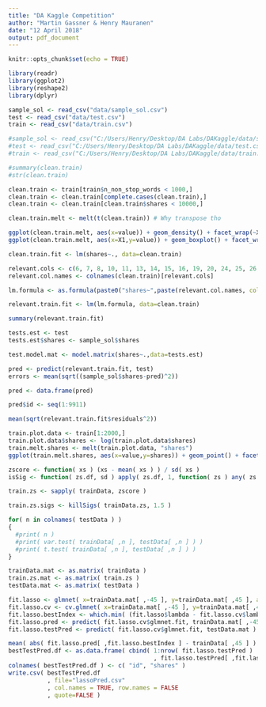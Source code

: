 ```yaml
---
title: "DA Kaggle Competition"
author: "Martin Gassner & Henry Mauranen"
date: "12 April 2018"
output: pdf_document
---
```


```r
knitr::opts_chunk$set(echo = TRUE)
```


```r
library(readr)
library(ggplot2)
library(reshape2)
library(dplyr)
```

```r
sample_sol <- read_csv("data/sample_sol.csv")
test <- read_csv("data/test.csv")
train <- read_csv("data/train.csv")

#sample_sol <- read_csv("C:/Users/Henry/Desktop/DA Labs/DAKaggle/data/sample_sol.csv")
#test <- read_csv("C:/Users/Henry/Desktop/DA Labs/DAKaggle/data/test.csv")
#train <- read_csv("C:/Users/Henry/Desktop/DA Labs/DAKaggle/data/train.csv")
```

```r
#summary(clean.train)
#str(clean.train)

clean.train <- train[train$n_non_stop_words < 1000,]
clean.train <- clean.train[complete.cases(clean.train),]
clean.train <- clean.train[clean.train$shares < 10000,]

clean.train.melt <- melt(t(clean.train)) # Why transpose tho

ggplot(clean.train.melt, aes(x=value)) + geom_density() + facet_wrap(~X1,scales="free")
ggplot(clean.train.melt, aes(x=X1,y=value)) + geom_boxplot() + facet_wrap(~X1,scales="free")

```

```r
clean.train.fit <- lm(shares~., data=clean.train)

relevant.cols <- c(6, 7, 8, 10, 11, 13, 14, 15, 16, 19, 20, 24, 25, 26, 27, 28, 32, 34, 37)
relevant.col.names <- colnames(clean.train)[relevant.cols]

lm.formula <- as.formula(paste0("shares~",paste(relevant.col.names, collapse = "+")))

relevant.train.fit <- lm(lm.formula, data=clean.train)

summary(relevant.train.fit)

tests.est <- test
tests.est$shares <- sample_sol$shares

test.model.mat <- model.matrix(shares~.,data=tests.est)

pred <- predict(relevant.train.fit, test)
errors <- mean(sqrt((sample_sol$shares-pred)^2))

pred <- data.frame(pred)

pred$id <- seq(1:9911)

mean(sqrt(relevant.train.fit$residuals^2))


```

```r
train.plot.data <- train[1:2000,]
train.plot.data$shares <- log(train.plot.data$shares)
train.melt.shares <- melt(train.plot.data, "shares")
ggplot(train.melt.shares, aes(x=value,y=shares)) + geom_point() + facet_wrap(~variable,scales="free")
```

```r
zscore <- function( xs ) (xs - mean( xs ) ) / sd( xs )
isSig <- function( zs.df, sd ) apply( zs.df, 1, function( zs ) any( zs > -sd && zs < sd ) )

train.zs <- sapply( trainData, zscore )

train.zs.sigs <- killSigs( trainData.zs, 1.5 )
```

```r
for( n in colnames( testData ) )
{
  #print( n )
  #print( var.test( trainData[ ,n ], testData[ ,n ] ) )
  #print( t.test( trainData[ ,n ], testData[ ,n ] ) )
}
```

```r
trainData.mat <- as.matrix( trainData )
train.zs.mat <- as.matrix( train.zs )
testData.mat <- as.matrix( testData )

fit.lasso <- glmnet( x=trainData.mat[ ,-45 ], y=trainData.mat[ ,45 ], alpha=0.85, standardize = TRUE )
fit.lasso.cv <- cv.glmnet( x=trainData.mat[ ,-45 ], y=trainData.mat[ ,45 ], alpha=0.85 )
fit.lasso.bestIndex <- which.min( (fit.lasso$lambda - fit.lasso.cv$lambda.min)^2 )
fit.lasso.pred <- predict( fit.lasso.cv$glmnet.fit, trainData.mat[ ,-45 ] )
fit.lasso.testPred <- predict( fit.lasso.cv$glmnet.fit, testData.mat )

mean( abs( fit.lasso.pred[ ,fit.lasso.bestIndex ] - trainData[ ,45 ] ) )
bestTestPred.df <- as.data.frame( cbind( 1:nrow( fit.lasso.testPred )
                                         , fit.lasso.testPred[ ,fit.lasso.bestIndex ] ) )
colnames( bestTestPred.df ) <- c( "id", "shares" )
write.csv( bestTestPred.df
           , file="lassoPred.csv"
           , col.names = TRUE, row.names = FALSE
           , quote=FALSE )
```
